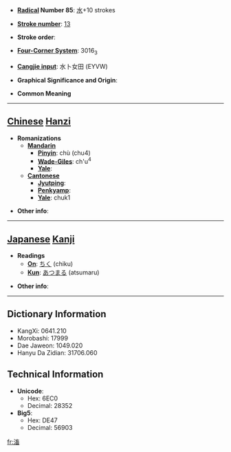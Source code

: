 * '''[[Wiktionary:Chinese radical index| Radical]] Number 85''': [[Wiktionary:Chinese radical index 水|水]]+10 strokes

* '''[[Wiktionary:Chinese total strokes index|Stroke number]]''': [[Wiktionary:Chinese total strokes index 13|13]]

* '''Stroke order''': 

* '''[[Wiktionary:Chinese four corner index|Four-Corner System]]''': 3016<sub>3</sub>

* '''[[Wiktionary:Chinese Cangjie index|Cangjie input]]''': 水卜女田 (EYVW)

* '''Graphical Significance and Origin''': 

* '''Common Meaning'''

----

== [[Chinese]] [[Hanzi]] ==

* '''Romanizations'''
** '''[[Mandarin]]'''
*** '''[[Pinyin]]''': chù (chu4)
*** '''[[Wade-Giles]]''': ch'u<sup>4</sup>
*** '''[[Yale]]''': 
** '''[[Cantonese]]'''
*** '''[[Jyutping]]''':
*** '''[[Penkyamp]]''': 
*** '''[[Yale]]''': chuk1

* '''Other info''': 

----

== [[Japanese]] [[Kanji]] ==

* '''Readings'''
** '''[[On]]''': [[ちく]] (chiku)
** '''[[Kun]]''': [[あつまる]] (atsumaru)

* '''Other info''':  

----

== Dictionary Information ==

* KangXi: 0641.210
* Morobashi: 17999
* Dae Jaweon: 1049.020
* Hanyu Da Zidian: 31706.060

== Technical Information ==

* '''Unicode''':
** Hex: 6EC0
** Decimal: 28352
* '''Big5''':
** Hex: DE47
** Decimal: 56903

[[fr:滀]]